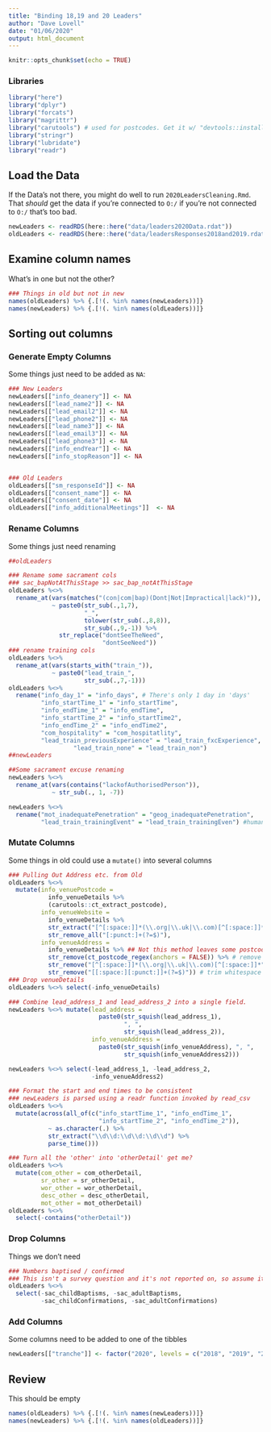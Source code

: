 ```yaml
---
title: "Binding 18,19 and 20 Leaders"
author: "Dave Lovell"
date: "01/06/2020"
output: html_document
---
```


```r
knitr::opts_chunk$set(echo = TRUE)
```

### Libraries
```r
library("here")
library("dplyr")
library("forcats")
library("magrittr")
library("carutools") # used for postcodes. Get it w/ "devtools::install_github("davelovellCARU/carutools")
library("stringr")
library("lubridate")
library("readr")
```

## Load the Data

If the Data's not there, you might do well to run `2020LeadersCleaning.Rmd`. That _should_ get the data if you're connected to `O:/` if you're not connected to `O:/` that's too bad.

```r
newLeaders <- readRDS(here::here("data/leaders2020Data.rdat"))
oldLeaders <- readRDS(here::here("data/leadersResponses2018and2019.rdat"))
```

## Examine column names

What's in one but not the other?

```r
### Things in old but not in new
names(oldLeaders) %>% {.[!(. %in% names(newLeaders))]}
names(newLeaders) %>% {.[!(. %in% names(oldLeaders))]}
```

## Sorting out columns

### Generate Empty Columns

Some things just need to be added as `NA`:

```r
### New Leaders
newLeaders[["info_deanery"]] <- NA
newLeaders[["lead_name2"]] <- NA
newLeaders[["lead_email2"]] <- NA
newLeaders[["lead_phone2"]] <- NA
newLeaders[["lead_name3"]] <- NA
newLeaders[["lead_email3"]] <- NA
newLeaders[["lead_phone3"]] <- NA
newLeaders[["info_endYear"]] <- NA
newLeaders[["info_stopReason"]] <- NA


### Old Leaders
oldLeaders[["sm_responseId"]] <- NA
oldLeaders[["consent_name"]] <- NA
oldLeaders[["consent_date"]] <- NA
oldLeaders[["info_additionalMeetings"]]  <- NA


```

### Rename Columns

Some things just need renaming

```r
##oldLeaders

### Rename some sacrament cols
### sac_bapNotAtThisStage >> sac_bap_notAtThisStage
oldLeaders %<>%
  rename_at(vars(matches("(con|com|bap)(Dont|Not|Impractical|lack)")),
            ~ paste0(str_sub(.,1,7),
                     "_",
                     tolower(str_sub(.,8,8)),
                     str_sub(.,9,-1)) %>% 
              str_replace("dontSeeTheNeed", 
                          "dontSeeNeed"))
### rename training cols
oldLeaders %<>%
  rename_at(vars(starts_with("train_")),
            ~ paste0("lead_train_", 
                     str_sub(.,7,-1)))
oldLeaders %<>% 
  rename("info_day_1" = "info_days", # There's only 1 day in 'days'
         "info_startTime_1" = "info_startTime",
         "info_endTime_1" = "info_endTime",
         "info_startTime_2" = "info_startTime2",
         "info_endTime_2" = "info_endTime2",
         "com_hospitality" = "com_hospitatlity",
         "lead_train_previousExperience" = "lead_train_fxcExperience", 
                  "lead_train_none" = "lead_train_non")
##newLeaders

##Some sacrament excuse renaming
newLeaders %<>% 
  rename_at(vars(contains("lackofAuthorisedPerson")),
            ~ str_sub(., 1, -7))

newLeaders %<>%
  rename("mot_inadequatePenetration" = "geog_inadequatePenetration",
         "lead_train_trainingEvent" = "lead_train_trainingEven") #human error
```

### Mutate Columns

Some things in old could use a `mutate()` into several columns

```r
### Pulling Out Address etc. from Old
oldLeaders %<>%
  mutate(info_venuePostcode = 
           info_venueDetails %>% 
           (carutools::ct_extract_postcode), 
         info_venueWebsite =
           info_venueDetails %>% 
           str_extract("[^[:space:]]*(\\.org|\\.uk|\\.com)[^[:space:]]*") %>% 
           str_remove_all("[:punct:]+(?=$)"),
         info_venueAddress = 
           info_venueDetails %>% ## Not this method leaves some postcodes in 'address', because they're not real postcodes. Probably fixable if you experiment with 0/O, but bun that amirite?
           str_remove(ct_postcode_regex(anchors = FALSE)) %>% # remove postcodes
           str_remove("[^[:space:]]*(\\.org|\\.uk|\\.com)[^[:space:]]*") %>% # remove website
           str_remove("[[:space:][:punct:]]+(?=$)")) # trim whitespace / trailing commas etc.
### Drop venueDetails
oldLeaders %<>% select(-info_venueDetails)

### Combine lead_address_1 and lead_address_2 into a single field.
newLeaders %<>% mutate(lead_address = 
                         paste0(str_squish(lead_address_1),
                                ", ",
                                str_squish(lead_address_2)),
                       info_venueAddress = 
                         paste0(str_squish(info_venueAddress), ", ",
                                str_squish(info_venueAddress2)))

newLeaders %<>% select(-lead_address_1, -lead_address_2, 
                       -info_venueAddress2)

### Format the start and end times to be consistent
### newLeaders is parsed using a readr function invoked by read_csv
oldLeaders %<>%
  mutate(across(all_of(c("info_startTime_1", "info_endTime_1",
                         "info_startTime_2", "info_endTime_2")),
           ~ as.character(.) %>%
           str_extract("\\d\\d:\\d\\d:\\d\\d") %>%
           parse_time()))

### Turn all the 'other' into 'otherDetail' get me?
oldLeaders %<>% 
  mutate(com_other = com_otherDetail,
         sr_other = sr_otherDetail,
         wor_other = wor_otherDetail,
         desc_other = desc_otherDetail,
         mot_other = mot_otherDetail)
oldLeaders %<>% 
  select(-contains("otherDetail"))
```

### Drop Columns

Things we don't need

```r
### Numbers baptised / confirmed
### This isn't a survey question and it's not reported on, so assume it's a diocesan addtion. Moslty incomplete
oldLeaders %<>%
  select(-sac_childBaptisms, -sac_adultBaptisms,
         -sac_childConfirmations, -sac_adultConfirmations)
```

### Add Columns

Some columns need to be added to one of the tibbles

```r
newLeaders[["tranche"]] <- factor("2020", levels = c("2018", "2019", "2020"), ordered = TRUE)
```
## Review

This should be empty

```r
names(oldLeaders) %>% {.[!(. %in% names(newLeaders))]}
names(newLeaders) %>% {.[!(. %in% names(oldLeaders))]}
```